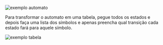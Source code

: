 






![exemplo automato](image_249.png)

Para transformar o automato em uma tabela, pegue todos os estados e
depois faça uma lista dos símbolos e apenas preencha qual transição cada
estado fará para aquele símbolo.

![exemplo tabela](image_250.png)


